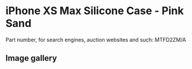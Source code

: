 # iPhone XS Max Silicone Case - Pink Sand

Part number, for search engines, auction websites and such: MTFD2ZM/A

## Image gallery

<div style={{ width: "768px" }}>
  <GalleryComponent
    images={[
      {
        original: "/everysource/MTFD2",
        thumbnail: "/everypreview/MTFD2",
      },
      {
        original: "/everysource/MTFD2_AV1_GOLD",
        thumbnail: "/everypreview/MTFD2_AV1_GOLD",
      },
      {
        original: "/everysource/MTFD2_AV1_SILVER",
        thumbnail: "/everypreview/MTFD2_AV1_SILVER",
      },
      {
        original: "/everysource/MTFD2_AV1_SPACE_GRAY",
        thumbnail: "/everypreview/MTFD2_AV1_SPACE_GRAY",
      },
      {
        original: "/everysource/MTFD2_AV2",
        thumbnail: "/everypreview/MTFD2_AV2",
      }
    ]}
  />
</div>